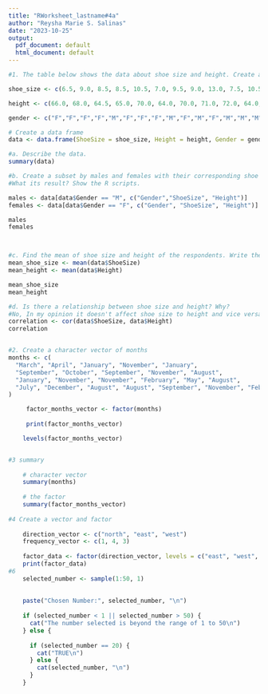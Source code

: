 ```yaml
---
title: "RWorksheet_lastname#4a"
author: "Reysha Marie S. Salinas"
date: "2023-10-25"
output:
  pdf_document: default
  html_document: default
---
```


```r
#1. The table below shows the data about shoe size and height. Create a data frame.

shoe_size <- c(6.5, 9.0, 8.5, 8.5, 10.5, 7.0, 9.5, 9.0, 13.0, 7.5, 10.5, 8.5, 12.0, 10.5, 13.0, 11.5, 8.5, 5.0, 10.0, 6.5, 7.5, 8.5, 10.5, 8.5 ,10.5, 11.0, 9.0, 13.0)

height <- c(66.0, 68.0, 64.5, 65.0, 70.0, 64.0, 70.0, 71.0, 72.0, 64.0, 74.5, 67.0, 71.0, 71.0, 77.0, 72.0, 59.0, 62.0, 72.0, 66.0, 64.0, 67.0, 73.0, 69.0, 72.0, 70.0,69.0,70.0)

gender <- c("F","F","F","F","M","F","F","F","M","F","M","F","M","M","M","M","F","F","M","F","F","M","M","F","M","M","M","M")

# Create a data frame
data <- data.frame(ShoeSize = shoe_size, Height = height, Gender = gender)

#a. Describe the data. 
summary(data)

#b. Create a subset by males and females with their corresponding shoe size and height.
#What its result? Show the R scripts. 

males <- data[data$Gender == "M", c("Gender","ShoeSize", "Height")]
females <- data[data$Gender == "F", c("Gender", "ShoeSize", "Height")]

males
females



#c. Find the mean of shoe size and height of the respondents. Write the R scripts and it result.
mean_shoe_size <- mean(data$ShoeSize)
mean_height <- mean(data$Height)

mean_shoe_size
mean_height

#d. Is there a relationship between shoe size and height? Why?
#No, In my opinion it doesn't affect shoe size to height and vice versa in growing up. 
correlation <- cor(data$ShoeSize, data$Height)
correlation 


#2. Create a character vector of months
months <- c(
  "March", "April", "January", "November", "January",
  "September", "October", "September", "November", "August",
  "January", "November", "November", "February", "May", "August",
  "July", "December", "August", "August", "September", "November", "February", "April"
)

     factor_months_vector <- factor(months)
  
     print(factor_months_vector)

    levels(factor_months_vector)


#3 summary 
    
    # character vector
    summary(months)
    
    # the factor
    summary(factor_months_vector)
    
#4 Create a vector and factor
  
    direction_vector <- c("north", "east", "west")
    frequency_vector <- c(1, 4, 3)
    
    factor_data <- factor(direction_vector, levels = c("east", "west", "north"))
    print(factor_data)
#6 
    selected_number <- sample(1:50, 1)
    
   
    paste("Chosen Number:", selected_number, "\n")
  
    if (selected_number < 1 || selected_number > 50) {
      cat("The number selected is beyond the range of 1 to 50\n")
    } else {
    
      if (selected_number == 20) {
        cat("TRUE\n")
      } else {
        cat(selected_number, "\n")
      }
    }
   
    


```